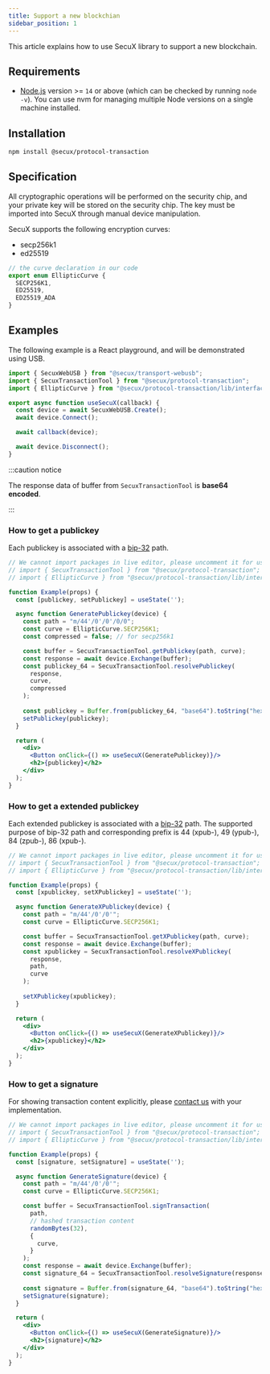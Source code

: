 ```yaml
---
title: Support a new blockchian
sidebar_position: 1
---
```


This article explains how to use SecuX library to support a new blockchain.

## Requirements
- [Node.js](https://nodejs.org/en/download/) version >= `14` or above (which can be checked by running `node -v`). You can use nvm for managing multiple Node versions on a single machine installed.

## Installation
```bash npm
npm install @secux/protocol-transaction
```

## Specification
All cryptographic operations will be performed on the security chip, and your private key will be stored on the security chip. The key must be imported into SecuX through manual device manipulation.

SecuX supports the following encryption curves:
- secp256k1
- ed25519

```ts
// the curve declaration in our code
export enum EllipticCurve {
  SECP256K1,
  ED25519,
  ED25519_ADA
}
```

## Examples
The following example is a React playground, and will be demonstrated using USB.
```jsx
import { SecuxWebUSB } from "@secux/transport-webusb";
import { SecuxTransactionTool } from "@secux/protocol-transaction";
import { EllipticCurve } from "@secux/protocol-transaction/lib/interface";

export async function useSecuX(callback) {
  const device = await SecuxWebUSB.Create();
  await device.Connect();

  await callback(device);

  await device.Disconnect();
}
```

:::caution notice

The response data of buffer from `SecuxTransactionTool` is **base64 encoded**.

:::

<BrowserWindow>

### How to get a publickey
Each publickey is associated with a [bip-32](https://github.com/Bitcoin/bips/blob/master/bip-0032.mediawiki) path.
```jsx live
// We cannot import packages in live editor, please uncomment it for use.
// import { SecuxTransactionTool } from "@secux/protocol-transaction";
// import { EllipticCurve } from "@secux/protocol-transaction/lib/interface";

function Example(props) {
  const [publickey, setPublickey] = useState('');

  async function GeneratePublickey(device) {
    const path = "m/44'/0'/0'/0/0";
    const curve = EllipticCurve.SECP256K1;
    const compressed = false; // for secp256k1

    const buffer = SecuxTransactionTool.getPublickey(path, curve);
    const response = await device.Exchange(buffer);
    const publickey_64 = SecuxTransactionTool.resolvePublickey(
      response, 
      curve, 
      compressed
    );
    
    const publickey = Buffer.from(publickey_64, "base64").toString("hex");
    setPublickey(publickey);
  }

  return (
    <div>
      <Button onClick={() => useSecuX(GeneratePublickey)}/>
      <h2>{publickey}</h2>
    </div>
  );
}
```

### How to get a extended publickey
Each extended publickey is associated with a [bip-32](https://github.com/Bitcoin/bips/blob/master/bip-0032.mediawiki) path.
The supported purpose of bip-32 path and corresponding prefix is 44 (xpub-), 49 (ypub-), 84 (zpub-), 86 (xpub-).
```jsx live
// We cannot import packages in live editor, please uncomment it for use.
// import { SecuxTransactionTool } from "@secux/protocol-transaction";
// import { EllipticCurve } from "@secux/protocol-transaction/lib/interface";

function Example(props) {
  const [xpublickey, setXPublickey] = useState('');

  async function GenerateXPublickey(device) {
    const path = "m/44'/0'/0'";
    const curve = EllipticCurve.SECP256K1;

    const buffer = SecuxTransactionTool.getXPublickey(path, curve);
    const response = await device.Exchange(buffer);
    const xpublickey = SecuxTransactionTool.resolveXPublickey(
      response, 
      path, 
      curve
    );
    
    setXPublickey(xpublickey);
  }

  return (
    <div>
      <Button onClick={() => useSecuX(GenerateXPublickey)}/>
      <h2>{xpublickey}</h2>
    </div>
  );
}
```

### How to get a signature
For showing transaction content explicitly, please [contact us](https://linktr.ee/SecuXwallet) with your implementation.
```jsx live
// We cannot import packages in live editor, please uncomment it for use.
// import { SecuxTransactionTool } from "@secux/protocol-transaction";
// import { EllipticCurve } from "@secux/protocol-transaction/lib/interface";

function Example(props) {
  const [signature, setSignature] = useState('');

  async function GenerateSignature(device) {
    const path = "m/44'/0'/0'";
    const curve = EllipticCurve.SECP256K1;

    const buffer = SecuxTransactionTool.signTransaction(
      path,
      // hashed transaction content
      randomBytes(32),
      {
        curve,
      }
    );
    const response = await device.Exchange(buffer);
    const signature_64 = SecuxTransactionTool.resolveSignature(response);
    
    const signature = Buffer.from(signature_64, "base64").toString("hex");
    setSignature(signature);
  }

  return (
    <div>
      <Button onClick={() => useSecuX(GenerateSignature)}/>
      <h2>{signature}</h2>
    </div>
  );
}
```

</BrowserWindow>